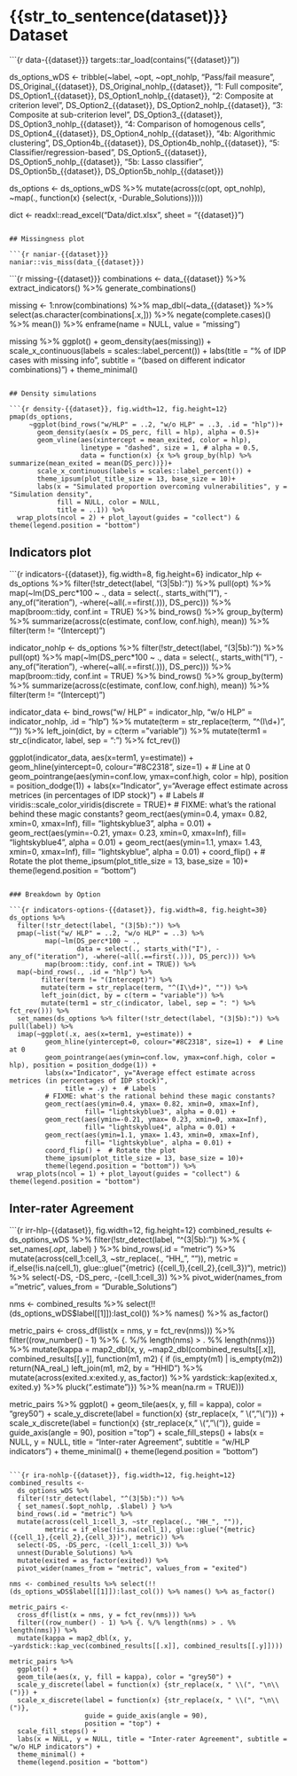 # {{str_to_sentence(dataset)}} Dataset

```{r data-{{dataset}}}
targets::tar_load(contains("{{dataset}}"))

ds_options_wDS <- 
  tribble(~label,                                ~opt,                    ~opt_nohlp,
          "Pass/fail measure",                   DS_Original_{{dataset}}, DS_Original_nohlp_{{dataset}},
          "1: Full composite",                   DS_Option1_{{dataset}},  DS_Option1_nohlp_{{dataset}},
          "2: Composite at criterion level",     DS_Option2_{{dataset}},  DS_Option2_nohlp_{{dataset}},
          "3: Composite at sub-criterion level", DS_Option3_{{dataset}},  DS_Option3_nohlp_{{dataset}},
          "4: Comparison of homogenous cells",   DS_Option4_{{dataset}},  DS_Option4_nohlp_{{dataset}},
          "4b: Algorithmic clustering",          DS_Option4b_{{dataset}}, DS_Option4b_nohlp_{{dataset}},
          "5: Classifier/regression-based",      DS_Option5_{{dataset}},  DS_Option5_nohlp_{{dataset}},
          "5b: Lasso classifier",                DS_Option5b_{{dataset}}, DS_Option5b_nohlp_{{dataset}})

ds_options <- ds_options_wDS %>% mutate(across(c(opt, opt_nohlp), ~map(., function(x) {select(x, -Durable_Solutions)})))

dict <- readxl::read_excel("Data/dict.xlsx", sheet = "{{dataset}}")
```

## Missingness plot

```{r naniar-{{dataset}}}
naniar::vis_miss(data_{{dataset}})
```

```{r missing-{{dataset}}}
combinations <- data_{{dataset}} %>% extract_indicators() %>% generate_combinations()

missing <- 
  1:nrow(combinations) %>% 
  map_dbl(~data_{{dataset}} %>% select(as.character(combinations[.x,])) %>% negate(complete.cases)() %>% mean()) %>% 
  enframe(name = NULL, value = "missing")

missing %>% 
  ggplot() + 
  geom_density(aes(missing)) +
  scale_x_continuous(labels = scales::label_percent()) +
  labs(title = "% of IDP cases with missing info",
       subtitle = "(based on different indicator combinations)") +
  theme_minimal()
```

## Density simulations

```{r density-{{dataset}}, fig.width=12, fig.height=12}
pmap(ds_options,
     ~ggplot(bind_rows("w/HLP" = ..2, "w/o HLP" = ..3, .id = "hlp"))+
       geom_density(aes(x = DS_perc, fill = hlp), alpha = 0.5)+
       geom_vline(aes(xintercept = mean_exited, color = hlp), 
                  linetype = "dashed", size = 1, # alpha = 0.5,
                  data = function(x) {x %>% group_by(hlp) %>% summarize(mean_exited = mean(DS_perc))})+
       scale_x_continuous(labels = scales::label_percent()) +
       theme_ipsum(plot_title_size = 13, base_size = 10)+
       labs(x = "Simulated proportion overcoming vulnerabilities", y = "Simulation density", 
            fill = NULL, color = NULL,
            title = ..1)) %>% 
  wrap_plots(ncol = 2) + plot_layout(guides = "collect") & theme(legend.position = "bottom")
```

## Indicators plot

```{r indicators-{{dataset}}, fig.width=8, fig.height=6}
indicator_hlp <-
  ds_options %>% 
  filter(!str_detect(label, "(3|5b):")) %>% 
  pull(opt) %>% 
  map(~lm(DS_perc*100 ~ .,
          data = select(., starts_with("I"), -any_of("iteration"), -where(~all(.==first(.))), DS_perc))) %>%
  map(broom::tidy, conf.int = TRUE) %>%
  bind_rows() %>%
  group_by(term) %>%
  summarize(across(c(estimate, conf.low, conf.high), mean)) %>%
  filter(term != "(Intercept)")

indicator_nohlp <-
  ds_options %>% 
  filter(!str_detect(label, "(3|5b):")) %>% 
  pull(opt) %>% 
  map(~lm(DS_perc*100 ~ .,
          data = select(., starts_with("I"), -any_of("iteration"), -where(~all(.==first(.))), DS_perc))) %>%
  map(broom::tidy, conf.int = TRUE) %>%
  bind_rows() %>%
  group_by(term) %>%
  summarize(across(c(estimate, conf.low, conf.high), mean)) %>%
  filter(term != "(Intercept)")

indicator_data <-
  bind_rows("w/ HLP" = indicator_hlp, "w/o HLP" = indicator_nohlp, .id = "hlp") %>%
  mutate(term = str_replace(term, "^(I\\d+)", "")) %>%
  left_join(dict, by = c(term = "variable")) %>%
  mutate(term1 = str_c(indicator, label, sep = ": ") %>% fct_rev())

ggplot(indicator_data,
       aes(x=term1, y=estimate)) +
  geom_hline(yintercept=0, colour="#8C2318", size=1) +  # Line at 0
  geom_pointrange(aes(ymin=conf.low, ymax=conf.high, color = hlp), position = position_dodge(1)) +
  labs(x="Indicator", y="Average effect estimate across metrices (in percentages of IDP stock)") +  # Labels
  # viridis::scale_color_viridis(discrete = TRUE)+
  # FIXME: what's the rational behind these magic constants?
  geom_rect(aes(ymin=0.4, ymax= 0.82, xmin=0, xmax=Inf),
            fill= "lightskyblue3",
            alpha = 0.01) +
  geom_rect(aes(ymin=-0.21, ymax= 0.23, xmin=0, xmax=Inf),
            fill= "lightskyblue4",
            alpha = 0.01) +
  geom_rect(aes(ymin=1.1, ymax= 1.43, xmin=0, xmax=Inf),
            fill= "lightskyblue",
            alpha = 0.01) +
  coord_flip() +  # Rotate the plot
  theme_ipsum(plot_title_size = 13, base_size = 10)+
  theme(legend.position = "bottom")
```

### Breakdown by Option

```{r indicators-options-{{dataset}}, fig.width=8, fig.height=30}
ds_options %>%
  filter(!str_detect(label, "(3|5b):")) %>% 
  pmap(~list("w/ HLP" = ..2, "w/o HLP" = ..3) %>%
         map(~lm(DS_perc*100 ~ .,
                 data = select(., starts_with("I"), -any_of("iteration"), -where(~all(.==first(.))), DS_perc))) %>%
         map(broom::tidy, conf.int = TRUE)) %>%
  map(~bind_rows(., .id = "hlp") %>%
        filter(term != "(Intercept)") %>%
        mutate(term = str_replace(term, "^(I\\d+)", "")) %>%
        left_join(dict, by = c(term = "variable")) %>%
        mutate(term1 = str_c(indicator, label, sep = ": ") %>% fct_rev())) %>%
  set_names(ds_options %>% filter(!str_detect(label, "(3|5b):")) %>% pull(label)) %>%
  imap(~ggplot(.x, aes(x=term1, y=estimate)) +
         geom_hline(yintercept=0, colour="#8C2318", size=1) +  # Line at 0
         geom_pointrange(aes(ymin=conf.low, ymax=conf.high, color = hlp), position = position_dodge(1)) +
         labs(x="Indicator", y="Average effect estimate across metrices (in percentages of IDP stock)",
              title = .y) +  # Labels
         # FIXME: what's the rational behind these magic constants?
         geom_rect(aes(ymin=0.4, ymax= 0.82, xmin=0, xmax=Inf),
                   fill= "lightskyblue3", alpha = 0.01) +
         geom_rect(aes(ymin=-0.21, ymax= 0.23, xmin=0, xmax=Inf),
                   fill= "lightskyblue4", alpha = 0.01) +
         geom_rect(aes(ymin=1.1, ymax= 1.43, xmin=0, xmax=Inf),
                   fill= "lightskyblue", alpha = 0.01) +
         coord_flip() +  # Rotate the plot
         theme_ipsum(plot_title_size = 13, base_size = 10)+
         theme(legend.position = "bottom")) %>%
  wrap_plots(ncol = 1) + plot_layout(guides = "collect") & theme(legend.position = "bottom")
```

## Inter-rater Agreement

```{r irr-hlp-{{dataset}}, fig.width=12, fig.height=12}
combined_results <- 
  ds_options_wDS %>% 
  filter(!str_detect(label, "^(3|5b):")) %>% 
  { set_names(.$opt, .$label) } %>% 
  bind_rows(.id = "metric") %>% 
  mutate(across(cell_1:cell_3, ~str_replace(., "HH_", "")),
         metric = if_else(!is.na(cell_1), glue::glue("{metric} ({cell_1},{cell_2},{cell_3})"), metric)) %>% 
  select(-DS, -DS_perc, -(cell_1:cell_3)) %>% 
  pivot_wider(names_from = "metric", values_from = "Durable_Solutions")

nms <- combined_results %>% select(!!(ds_options_wDS$label[[1]]):last_col()) %>% names() %>% as_factor()

metric_pairs <-
  cross_df(list(x = nms, y = fct_rev(nms))) %>%
  filter((row_number() - 1) %>% {. %/% length(nms) > . %% length(nms)}) %>%
  mutate(kappa = map2_dbl(x, y, 
                          ~map2_dbl(combined_results[[.x]], combined_results[[.y]],
                                    function(m1, m2) { 
                                      if (is_empty(m1) | is_empty(m2)) return(NA_real_)
                                      left_join(m1, m2, by = "HHID") %>% 
                                        mutate(across(exited.x:exited.y, as_factor)) %>% 
                                        yardstick::kap(exited.x, exited.y) %>% 
                                        pluck(".estimate")}) %>%
                            mean(na.rm = TRUE)))

metric_pairs %>% 
  ggplot() + 
  geom_tile(aes(x, y, fill = kappa), color = "grey50") + 
  scale_y_discrete(label = function(x) {str_replace(x, " \\(", "\n\\(")}) +
  scale_x_discrete(label = function(x) {str_replace(x, " \\(", "\n\\(")},
                   guide = guide_axis(angle = 90),
                   position = "top") + 
  scale_fill_steps() +
  labs(x = NULL, y = NULL, title = "Inter-rater Agreement", subtitle = "w/HLP indicators") +
  theme_minimal() +
  theme(legend.position = "bottom")
```

```{r ira-nohlp-{{dataset}}, fig.width=12, fig.height=12}
combined_results <- 
  ds_options_wDS %>% 
  filter(!str_detect(label, "^(3|5b):")) %>% 
  { set_names(.$opt_nohlp, .$label) } %>% 
  bind_rows(.id = "metric") %>% 
  mutate(across(cell_1:cell_3, ~str_replace(., "HH_", "")),
         metric = if_else(!is.na(cell_1), glue::glue("{metric} ({cell_1},{cell_2},{cell_3})"), metric)) %>% 
  select(-DS, -DS_perc, -(cell_1:cell_3)) %>% 
  unnest(Durable_Solutions) %>%
  mutate(exited = as_factor(exited)) %>%
  pivot_wider(names_from = "metric", values_from = "exited")

nms <- combined_results %>% select(!!(ds_options_wDS$label[[1]]):last_col()) %>% names() %>% as_factor()

metric_pairs <-
  cross_df(list(x = nms, y = fct_rev(nms))) %>%
  filter((row_number() - 1) %>% {. %/% length(nms) > . %% length(nms)}) %>%
  mutate(kappa = map2_dbl(x, y, ~yardstick::kap_vec(combined_results[[.x]], combined_results[[.y]])))

metric_pairs %>% 
  ggplot() + 
  geom_tile(aes(x, y, fill = kappa), color = "grey50") + 
  scale_y_discrete(label = function(x) {str_replace(x, " \\(", "\n\\(")}) +
  scale_x_discrete(label = function(x) {str_replace(x, " \\(", "\n\\(")},
                   guide = guide_axis(angle = 90),
                   position = "top") + 
  scale_fill_steps() +
  labs(x = NULL, y = NULL, title = "Inter-rater Agreement", subtitle = "w/o HLP indicators") +
  theme_minimal() +
  theme(legend.position = "bottom")
```
